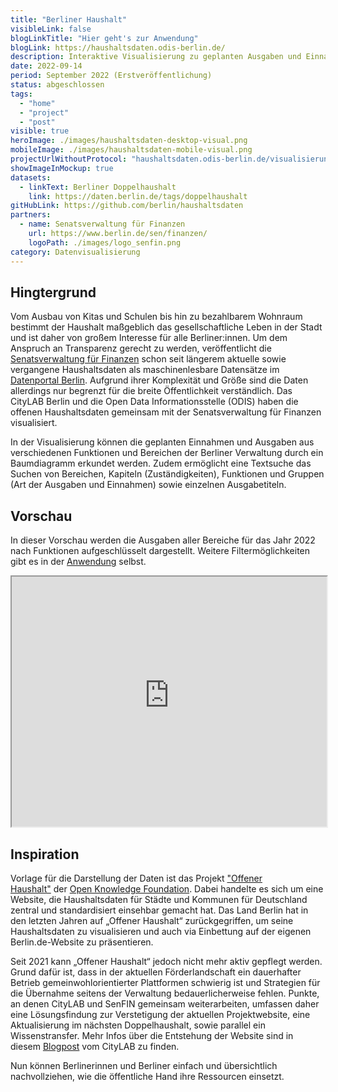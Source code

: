 ```yaml
---
title: "Berliner Haushalt"
visibleLink: false
blogLinkTitle: "Hier geht's zur Anwendung"
blogLink: https://haushaltsdaten.odis-berlin.de/
description: Interaktive Visualisierung zu geplanten Ausgaben und Einnahmen des Landes Berlin
date: 2022-09-14
period: September 2022 (Erstveröffentlichung)
status: abgeschlossen
tags:
  - "home"
  - "project"
  - "post"
visible: true
heroImage: ./images/haushaltsdaten-desktop-visual.png
mobileImage: ./images/haushaltsdaten-mobile-visual.png
projectUrlWithoutProtocol: "haushaltsdaten.odis-berlin.de/visualisierung"
showImageInMockup: true
datasets:
  - linkText: Berliner Doppelhaushalt
    link: https://daten.berlin.de/tags/doppelhaushalt
gitHubLink: https://github.com/berlin/haushaltsdaten
partners:
  - name: Senatsverwaltung für Finanzen
    url: https://www.berlin.de/sen/finanzen/
    logoPath: ./images/logo_senfin.png
category: Datenvisualisierung
---
```


## Hingtergrund

Vom Ausbau von Kitas und Schulen bis hin zu bezahlbarem Wohnraum bestimmt der Haushalt maßgeblich das gesellschaftliche Leben in der Stadt und ist daher von großem Interesse für alle Berliner:innen. Um dem Anspruch an Transparenz gerecht zu werden, veröffentlicht die [Senatsverwaltung für Finanzen](https://www.berlin.de/sen/finanzen/) schon seit längerem aktuelle sowie vergangene Haushaltsdaten als maschinenlesbare Datensätze im [Datenportal Berlin](https://daten.berlin.de/tags/haushalt). Aufgrund ihrer Komplexität und Größe sind die Daten allerdings nur begrenzt für die breite Öffentlichkeit verständlich. Das CityLAB Berlin und die Open Data Informationsstelle (ODIS) haben die offenen Haushaltsdaten gemeinsam mit der Senatsverwaltung für Finanzen visualisiert.

In der Visualisierung können die geplanten Einnahmen und Ausgaben aus verschiedenen Funktionen und Bereichen der Berliner Verwaltung durch ein Baumdiagramm erkundet werden. Zudem ermöglicht eine Textsuche das Suchen von Bereichen, Kapiteln (Zuständigkeiten), Funktionen und Gruppen (Art der Ausgaben und Einnahmen) sowie einzelnen Ausgabetiteln.

## Vorschau

In dieser Vorschau werden die Ausgaben aller Bereiche für das Jahr 2022 nach Funktionen aufgeschlüsselt dargestellt. Weitere Filtermöglichkeiten gibt es in der [Anwendung](https://haushaltsdaten.odis-berlin.de/visualisierung) selbst.

<iframe
  src="https://haushaltsdaten.odis-berlin.de/share"
  width="100%"
  height="400px"
  title="My file"
  loading="lazy"
></iframe>

## Inspiration

Vorlage für die Darstellung der Daten ist das Projekt ["Offener Haushalt"](https://offenerhaushalt.de/) der [Open Knowledge Foundation](https://okfn.de/). Dabei handelte es sich um eine Website, die Haushaltsdaten für Städte und Kommunen für Deutschland zentral und standardisiert einsehbar gemacht hat. Das Land Berlin hat in den letzten Jahren auf „Offener Haushalt“ zurückgegriffen, um seine Haushaltsdaten zu visualisieren und auch via Einbettung auf der eigenen Berlin.de-Website zu präsentieren.

Seit 2021 kann „Offener Haushalt“ jedoch nicht mehr aktiv gepflegt werden. Grund dafür ist, dass in der aktuellen Förderlandschaft ein dauerhafter Betrieb gemeinwohlorientierter Plattformen schwierig ist und Strategien für die Übernahme seitens der Verwaltung bedauerlicherweise fehlen. Punkte, an denen CityLAB und SenFIN gemeinsam weiterarbeiten, umfassen daher eine Lösungsfindung zur Verstetigung der aktuellen Projektwebsite, eine Aktualisierung im nächsten Doppelhaushalt, sowie parallel ein Wissenstransfer. Mehr Infos über die Entstehung der Website sind in diesem [Blogpost](https://citylab-berlin.org/de/blog/ein-blick-in-berlins-geldbeutel/) vom CityLAB zu finden.


<Quote authorName="Senatsverwaltung für Finanzen" authorLogo={logo}>
  Nun können Berlinerinnen und Berliner einfach und übersichtlich
  nachvollziehen, wie die öffentliche Hand ihre Ressourcen einsetzt.
</Quote>
